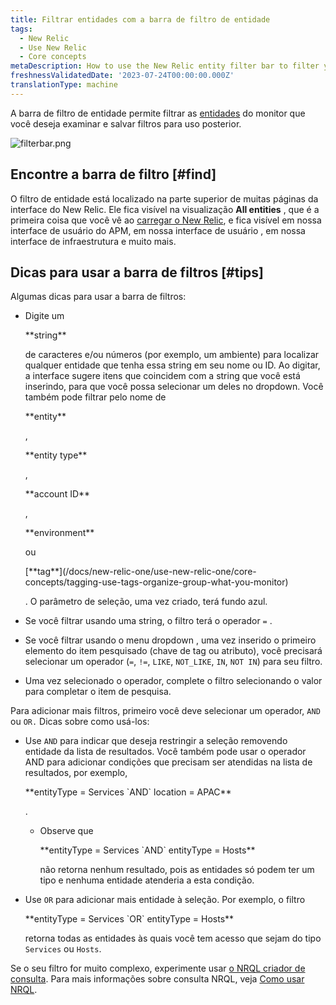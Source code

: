 ```yaml
---
title: Filtrar entidades com a barra de filtro de entidade
tags:
  - New Relic
  - Use New Relic
  - Core concepts
metaDescription: How to use the New Relic entity filter bar to filter your entities and save useful filtered views.
freshnessValidatedDate: '2023-07-24T00:00:00.000Z'
translationType: machine
---
```


A barra de filtro de entidade permite filtrar as [entidades](/docs/new-relic-solutions/new-relic-one/core-concepts/what-entity-new-relic) do monitor que você deseja examinar e salvar filtros para uso posterior.

<img
  title="filterbar.png"
  alt="filterbar.png"
  src="/images/platform_screenshot-crop_filtering-entities.webp"
/>

## Encontre a barra de filtro [#find]

O filtro de entidade está localizado na parte superior de muitas páginas da interface do New Relic. Ele fica visível na visualização <DNT>**All entities**</DNT> , que é a primeira coisa que você vê ao [carregar o New Relic](https://one.newrelic.com), e fica visível em nossa interface de usuário do APM, em nossa interface de usuário <InlinePopover type="browser"/>, em nossa interface de infraestrutura e muito mais.

## Dicas para usar a barra de filtros [#tips]

Algumas dicas para usar a barra de filtros:

* Digite um

  <DNT>
    **string**
  </DNT>

  de caracteres e/ou números (por exemplo, um ambiente) para localizar qualquer entidade que tenha essa string em seu nome ou ID. Ao digitar, a interface sugere itens que coincidem com a string que você está inserindo, para que você possa selecionar um deles no dropdown. Você também pode filtrar pelo nome de

  <DNT>
    **entity**
  </DNT>

  ,

  <DNT>
    **entity type**
  </DNT>

  ,

  <DNT>
    **account ID**
  </DNT>

  ,

  <DNT>
    **environment**
  </DNT>

  ou

  <DNT>
    [**tag**](/docs/new-relic-one/use-new-relic-one/core-concepts/tagging-use-tags-organize-group-what-you-monitor)
  </DNT>

  . O parâmetro de seleção, uma vez criado, terá fundo azul.

* Se você filtrar usando uma string, o filtro terá o operador `=` .

* Se você filtrar usando o menu dropdown , uma vez inserido o primeiro elemento do item pesquisado (chave de tag ou atributo), você precisará selecionar um operador (`=`, `!=`, `LIKE`, `NOT_LIKE`, `IN`, `NOT IN`) para seu filtro.

* Uma vez selecionado o operador, complete o filtro selecionando o valor para completar o item de pesquisa.

Para adicionar mais filtros, primeiro você deve selecionar um operador, `AND` ou `OR.` Dicas sobre como usá-los:

* Use `AND` para indicar que deseja restringir a seleção removendo entidade da lista de resultados. Você também pode usar o operador AND para adicionar condições que precisam ser atendidas na lista de resultados, por exemplo,

  <DNT>
    **entityType = Services `AND` location = APAC**
  </DNT>

  .

  * Observe que

    <DNT>
      **entityType = Services `AND` entityType = Hosts**
    </DNT>

    não retorna nenhum resultado, pois as entidades só podem ter um tipo e nenhuma entidade atenderia a esta condição.

* Use `OR` para adicionar mais entidade à seleção. Por exemplo, o filtro

  <DNT>
    **entityType = Services `OR` entityType = Hosts**
  </DNT>

  retorna todas as entidades às quais você tem acesso que sejam do tipo `Services` ou `Hosts`.

Se o seu filtro for muito complexo, experimente usar [o NRQL criador de consulta](https://one.newrelic.com/data-exploration/query-builder). Para mais informações sobre consulta NRQL, veja [Como usar NRQL](/docs/query-your-data/nrql-new-relic-query-language/get-started/introduction-nrql-how-nrql-works).
